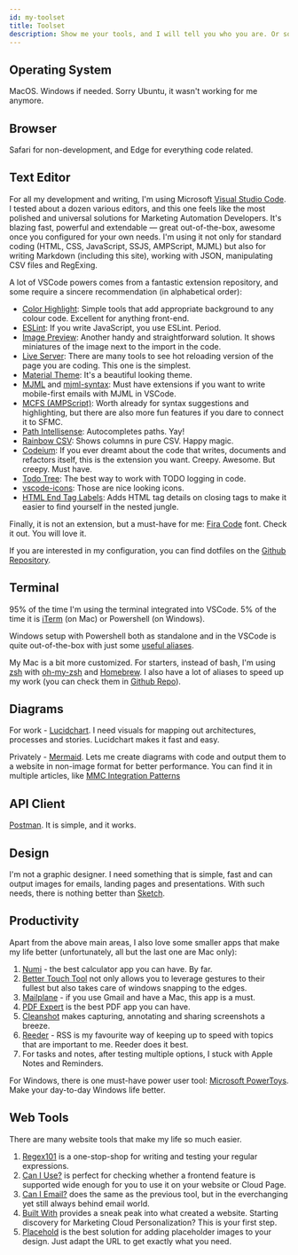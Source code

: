 ```yaml
---
id: my-toolset
title: Toolset
description: Show me your tools, and I will tell you who you are. Or so they say
---
```



<LeadText content="Show me your tools, and I will tell you who you are. Or so they say." />

## Operating System

MacOS. Windows if needed. Sorry Ubuntu, it wasn't working for me anymore.

## Browser

Safari for non-development, and Edge for everything code related.

## Text Editor

For all my development and writing, I'm using Microsoft [Visual Studio Code](https://code.visualstudio.com/). I tested about a dozen various editors, and this one feels like the most polished and universal solutions for Marketing Automation Developers. It's blazing fast, powerful and extendable — great out-of-the-box, awesome once you configured for your own needs. I'm using it not only for standard coding (HTML, CSS, JavaScript, SSJS, AMPScript, MJML) but also for writing Markdown (including this site), working with JSON, manipulating CSV files and RegExing.

A lot of VSCode powers comes from a fantastic extension repository, and some require a sincere recommendation (in alphabetical order):

- [Color Highlight](https://marketplace.visualstudio.com/items?itemName=naumovs.color-highlight): Simple tools that add appropriate background to any colour code. Excellent for anything front-end.
- [ESLint](https://marketplace.visualstudio.com/items?itemName=dbaeumer.vscode-eslint): If you write JavaScript, you use ESLint. Period.
- [Image Preview](https://marketplace.visualstudio.com/items?itemName=kisstkondoros.vscode-gutter-preview): Another handy and straightforward solution. It shows miniatures of the image next to the import in the code.
- [Live Server](https://marketplace.visualstudio.com/items?itemName=ritwickdey.LiveServer): There are many tools to see hot reloading version of the page you are coding. This one is the simplest.
- [Material Theme](https://marketplace.visualstudio.com/items?itemName=Equinusocio.vsc-material-theme): It's a beautiful looking theme.
- [MJML](https://marketplace.visualstudio.com/items?itemName=mjmlio.vscode-mjml) and [mjml-syntax](https://marketplace.visualstudio.com/items?itemName=digitalstreamio.mjml-syntax): Must have extensions if you want to write mobile-first emails with MJML in VSCode.
- [MCFS (AMPScript)](https://marketplace.visualstudio.com/items?itemName=sergey-agadzhanov.AMPscript): Worth already for syntax suggestions and highlighting, but there are also more fun features if you dare to connect it to SFMC.
- [Path Intellisense](https://marketplace.visualstudio.com/items?itemName=christian-kohler.path-intellisense): Autocompletes paths. Yay!
- [Rainbow CSV](https://marketplace.visualstudio.com/items?itemName=mechatroner.rainbow-csv): Shows columns in pure CSV. Happy magic.
- [Codeium](https://marketplace.visualstudio.com/items?itemName=Codeium.codeium): If you ever dreamt about the code that writes, documents and refactors itself, this is the extension you want. Creepy. Awesome. But creepy. Must have.
- [Todo Tree](https://marketplace.visualstudio.com/items?itemName=Gruntfuggly.todo-tree): The best way to work with TODO logging in code.
- [vscode-icons](https://marketplace.visualstudio.com/items?itemName=vscode-icons-team.vscode-icons): Those are nice looking icons.
- [HTML End Tag Labels](https://marketplace.visualstudio.com/items?itemName=anteprimorac.html-end-tag-labels): Adds HTML tag details on closing tags to make it easier to find yourself in the nested jungle.

Finally, it is not an extension, but a must-have for me: [Fira Code](https://github.com/tonsky/FiraCode) font. Check it out. You will love it.

If you are interested in my configuration, you can find dotfiles on the [Github Repository](https://github.com/MateuszDabrowski/dotfiles/tree/master/vscode).

## Terminal

95% of the time I'm using the terminal integrated into VSCode. 5% of the time it is [iTerm](https://www.iterm2.com) (on Mac) or Powershell (on Windows).

Windows setup with Powershell both as standalone and in the VSCode is quite out-of-the-box with just some [useful aliases](https://github.com/MateuszDabrowski/dotfiles/blob/master/terminal/powershell-profile.txt).

My Mac is a bit more customized. For starters, instead of bash, I'm using [zsh](http://zsh.sourceforge.net) with [oh-my-zsh](https://ohmyz.sh) and [Homebrew](https://brew.sh). I also have a lot of aliases to speed up my work (you can check them in [Github Repo](https://github.com/MateuszDabrowski/dotfiles/blob/master/terminal/.zshrc)).

## Diagrams

For work - [Lucidchart](https://www.lucidchart.com/). I need visuals for mapping out architectures, processes and stories. Lucidchart makes it fast and easy.

Privately - [Mermaid](http://mermaid.js.org). Lets me create diagrams with code and output them to a website in non-image format for better performance. You can find it in multiple articles, like [MMC Integration Patterns](../../docs/config/sfmc-mcc-integration-patterns/#single-business-unit-single-org-setup)

## API Client

[Postman](http://postman.com). It is simple, and it works.

## Design

I'm not a graphic designer. I need something that is simple, fast and can output images for emails, landing pages and presentations. With such needs, there is nothing better than [Sketch](https://www.sketch.com/).

## Productivity

Apart from the above main areas, I also love some smaller apps that make my life better (unfortunately, all but the last one are Mac only):

1. [Numi](https://numi.app/) - the best calculator app you can have. By far.
2. [Better Touch Tool](https://folivora.ai/) not only allows you to leverage gestures to their fullest but also takes care of windows snapping to the edges.
3. [Mailplane](https://mailplaneapp.com/) - if you use Gmail and have a Mac, this app is a must.
4. [PDF Expert](https://pdfexpert.com/) is the best PDF app you can have.
5. [Cleanshot](https://cleanshot.com) makes capturing, annotating and sharing screenshots a breeze.
6. [Reeder](https://reederapp.com) - RSS is my favourite way of keeping up to speed with topics that are important to me. Reeder does it best.
6. For tasks and notes, after testing multiple options, I stuck with Apple Notes and Reminders.

For Windows, there is one must-have power user tool: [Microsoft PowerToys](https://github.com/microsoft/PowerToys). Make your day-to-day Windows life better.

## Web Tools

There are many website tools that make my life so much easier.

1. [Regex101](https://regex101.com) is a one-stop-shop for writing and testing your regular expressions.
2. [Can I Use?](https://caniuse.com/) is perfect for checking whether a frontend feature is supported wide enough for you to use it on your website or Cloud Page.
3. [Can I Email?](https://www.caniemail.com) does the same as the previous tool, but in the everchanging yet still always behind email world.
4. [Built With](https://builtwith.com) provides a sneak peak into what created a website. Starting discovery for Marketing Cloud Personalization? This is your first step.
5. [Placehold](https://placehold.co) is the best solution for adding placeholder images to your design. Just adapt the URL to get exactly what you need.